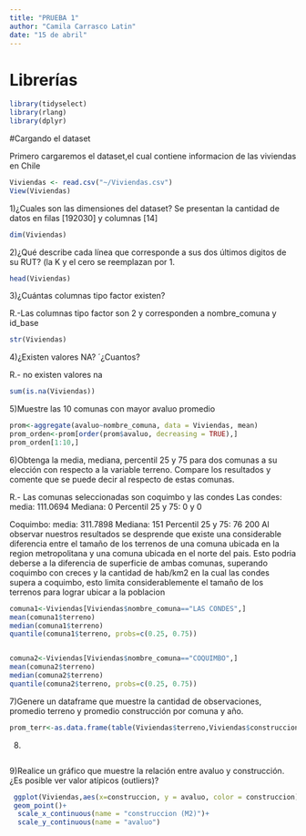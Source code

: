 ```yaml
---
title: "PRUEBA 1"
author: "Camila Carrasco Latin"
date: "15 de abril"
---
```

# Librerías

```r
library(tidyselect)
library(rlang)
library(dplyr)
```

#Cargando el dataset

Primero cargaremos el dataset,el cual contiene informacion de las viviendas en Chile

```r
Viviendas <- read.csv("~/Viviendas.csv")
View(Viviendas)
```

1)¿Cuales son las dimensiones del dataset?
Se presentan la cantidad de datos en filas [192030] y columnas [14]

```r
dim(Viviendas)
```

2)¿Qué describe cada línea que corresponde a sus dos últimos digitos de su RUT? (la K y el cero se reemplazan por 1.

```r
head(Viviendas)
```

3)¿Cuántas columnas tipo factor existen?

R.-Las columnas tipo factor son 2 y corresponden a nombre_comuna y id_base



```r
str(Viviendas)
```

4)¿Existen valores NA? ´¿Cuantos?

R.- no existen valores na

```r
sum(is.na(Viviendas))
```

5)Muestre las 10 comunas con mayor avaluo promedio

```r
prom<-aggregate(avaluo~nombre_comuna, data = Viviendas, mean)
prom_orden<-prom[order(prom$avaluo, decreasing = TRUE),]
prom_orden[1:10,]
```

6)Obtenga la media, mediana, percentil 25 y 75 para dos comunas a su elección con respecto a la variable terreno. Compare los resultados y comente que se puede decir al respecto de estas comunas.

R.- Las comunas seleccionadas son coquimbo y las condes
Las condes:
media: 111.0694
Mediana: 0 
Percentil 25 y 75: 0 y 0

Coquimbo: 
media: 311.7898
Mediana: 151
Percentil 25 y 75:  76 200 
Al observar nuestros resultados se desprende que existe una considerable diferencia entre el tamaño de los terrenos de una comuna ubicada en la region metropolitana y una comuna ubicada en el norte del pais. Esto podria deberse a la diferencia de superficie de ambas comunas, superando coquimbo con creces y la cantidad de hab/km2 en la cual las condes supera a coquimbo, esto limita considerablemente el tamaño de los terrenos para lograr ubicar a la poblacion

```r
comuna1<-Viviendas[Viviendas$nombre_comuna=="LAS CONDES",]
mean(comuna1$terreno)
median(comuna1$terreno)
quantile(comuna1$terreno, probs=c(0.25, 0.75))


comuna2<-Viviendas[Viviendas$nombre_comuna=="COQUIMBO",]
mean(comuna2$terreno)
median(comuna2$terreno)
quantile(comuna2$terreno, probs=c(0.25, 0.75))
```

7)Genere un dataframe que muestre la cantidad de observaciones, promedio terreno y promedio construcción por comuna y año.

```r
prom_terr<-as.data.frame(table(Viviendas$terreno,Viviendas$construccion))

```

8) 

```r

```

9)Realice un gráfico que muestre la relación entre avaluo y construcción. ¿Es posible ver valor atípicos (outliers)?

```r
 ggplot(Viviendas,aes(x=construccion, y = avaluo, color = construccion))+
 geom_point()+
  scale_x_continuous(name = "construccion (M2)")+
  scale_y_continuous(name = "avaluo")
```





